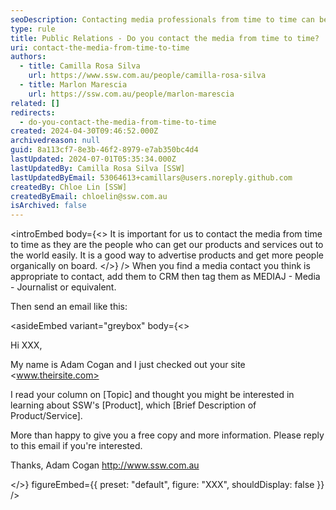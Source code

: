 ```yaml
---
seoDescription: Contacting media professionals from time to time can be an effective way to advertise products and services, allowing for easy dissemination of information to a wider audience.
type: rule
title: Public Relations - Do you contact the media from time to time?
uri: contact-the-media-from-time-to-time
authors:
  - title: Camilla Rosa Silva
    url: https://www.ssw.com.au/people/camilla-rosa-silva
  - title: Marlon Marescia
    url: https://ssw.com.au/people/marlon-marescia
related: []
redirects:
  - do-you-contact-the-media-from-time-to-time
created: 2024-04-30T09:46:52.000Z
archivedreason: null
guid: 8a113cf7-8e3b-46f2-8979-e7ab350bc4d4
lastUpdated: 2024-07-01T05:35:34.000Z
lastUpdatedBy: Camilla Rosa Silva [SSW]
lastUpdatedByEmail: 53064613+camillars@users.noreply.github.com
createdBy: Chloe Lin [SSW]
createdByEmail: chloelin@ssw.com.au
isArchived: false
---
```


<introEmbed
  body={<>
It is important for us to contact the media from time to time as they are the people who can get our products and services out to the world easily. It is a good way to advertise products and get more people organically on board.
  </>}
/>
When you find a media contact you think is appropriate to contact, add them to CRM then tag them as MEDIAJ - Media - Journalist or equivalent.

Then send an email like this:

<asideEmbed
  variant="greybox"
  body={<>
    
Hi XXX,

My name is Adam Cogan and I just checked out your site <www.theirsite.com>

I read your column on [Topic] and thought you might be interested in learning about SSW's [Product], which [Brief Description of Product/Service].

More than happy to give you a free copy and more information. Please reply to this email if you're interested.

Thanks, Adam Cogan
<http://www.ssw.com.au>

  </>}
  figureEmbed={{
    preset: "default",
    figure: "XXX",
    shouldDisplay: false
  }}
/>

